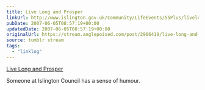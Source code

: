 ```yaml
---
title: Live Long and Prosper
linkUrl: http://www.islington.gov.uk/Community/LifeEvents/55Plus/livelong/
pubDate: 2007-06-05T08:57:19+00:00
updatedDate: 2007-06-05T08:57:19+00:00
originalUrl: https://stream.anglepoised.com/post/2966419/live-long-and-prosper
source: tumblr stream
tags:
  - "linklog"
---
```


[Live Long and Prosper][1]

Someone at Islington Council has a sense of humour.

[1]: http://www.islington.gov.uk/Community/LifeEvents/55Plus/livelong/
